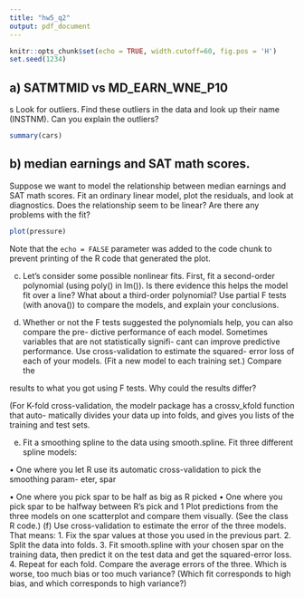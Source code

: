 ```yaml
---
title: "hw5_q2"
output: pdf_document
---
```


```r
knitr::opts_chunk$set(echo = TRUE, width.cutoff=60, fig.pos = 'H')
set.seed(1234)
```

## a) SATMTMID vs MD_EARN_WNE_P10
s
Look for outliers.
Find these outliers in the data and look up their name (INSTNM). Can you explain the
outliers?

```r
summary(cars)
```

## b) median earnings and SAT math scores.

Suppose we want to model the relationship between median earnings and SAT math
scores. Fit an ordinary linear model, plot the residuals, and look at diagnostics. Does
the relationship seem to be linear? Are there any problems with the fit?

```r
plot(pressure)
```

Note that the `echo = FALSE` parameter was added to the code chunk to prevent printing of the R code that generated the plot.

(c) Let’s consider some possible nonlinear fits. First, fit a second-order polynomial (using
poly() in lm()). Is there evidence this helps the model fit over a line? What about a
third-order polynomial? Use partial F tests (with anova()) to compare the models, and
explain your conclusions.

(d) Whether or not the F tests suggested the polynomials help, you can also compare the pre-
dictive performance of each model. Sometimes variables that are not statistically signifi-
cant can improve predictive performance. Use cross-validation to estimate the squared-
error loss of each of your models. (Fit a new model to each training set.) Compare the

results to what you got using F tests. Why could the results differ?

(For K-fold cross-validation, the modelr package has a crossv_kfold function that auto-
matically divides your data up into folds, and gives you lists of the training and test sets.

(e) Fit a smoothing spline to the data using smooth.spline. Fit three different spline models:

• One where you let R use its automatic cross-validation to pick the smoothing param-
eter, spar

• One where you pick spar to be half as big as R picked
• One where you pick spar to be halfway between R’s pick and 1
Plot predictions from the three models on one scatterplot and compare them visually.
(See the class R code.)
(f) Use cross-validation to estimate the error of the three models. That means:
1. Fix the spar values at those you used in the previous part.
2. Split the data into folds.
3. Fit smooth.spline with your chosen spar on the training data, then predict it on
the test data and get the squared-error loss.
4. Repeat for each fold.
Compare the average errors of the three. Which is worse, too much bias or too much
variance? (Which fit corresponds to high bias, and which corresponds to high variance?)
